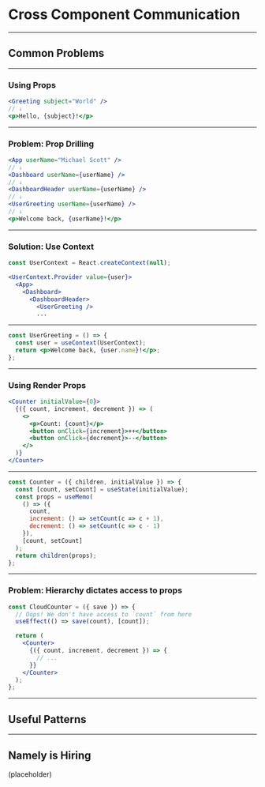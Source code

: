 

# Cross Component Communication

---

## Common Problems

---

### Using Props

```jsx
<Greeting subject="World" />
// ↓
<p>Hello, {subject}!</p>
```

---

### Problem: Prop Drilling

```jsx
<App userName="Michael Scott" />
// ↓
<Dashboard userName={userName} />
// ↓
<DashboardHeader userName={userName} />
// ↓
<UserGreeting userName={userName} />
// ↓
<p>Welcome back, {userName}!</p>
```

---

### Solution: Use Context

```jsx
const UserContext = React.createContext(null);
```

```jsx
<UserContext.Provider value={user}>
  <App>
    <Dashboard>
      <DashboardHeader>
        <UserGreeting />
        ...
```

---

```jsx
const UserGreeting = () => {
  const user = useContext(UserContext);
  return <p>Welcome back, {user.name}!</p>;
};
```

---

### Using Render Props

```jsx
<Counter initialValue={0}>
  {({ count, increment, decrement }) => (
    <>
      <p>Count: {count}</p>
      <button onClick={increment}>++</button>
      <button onClick={decrement}>--</button>
    </>
  )}
</Counter>
```

---

```jsx
const Counter = ({ children, initialValue }) => {
  const [count, setCount] = useState(initialValue);
  const props = useMemo(
    () => ({
      count,
      increment: () => setCount(c => c + 1),
      decrement: () => setCount(c => c - 1)
    }),
    [count, setCount]
  );
  return children(props);
};
```

---

### Problem: Hierarchy dictates access to props

```jsx
const CloudCounter = ({ save }) => {
  // Oops! We don't have access to `count` from here
  useEffect(() => save(count), [count]);

  return (
    <Counter>
      {({ count, increment, decrement }) => {
        // ...
      }}
    </Counter>
  );
};
```

---

## Useful Patterns

---

## Namely is Hiring

(placeholder)
